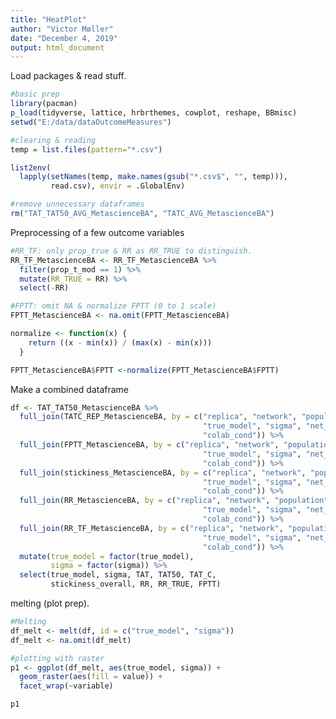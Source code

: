 ```yaml
---
title: "HeatPlot"
author: "Victor Møller"
date: "December 4, 2019"
output: html_document
---
```


Load packages & read stuff. 

```r
#basic prep 
library(pacman)
p_load(tidyverse, lattice, hrbrthemes, cowplot, reshape, BBmisc)
setwd("E:/data/dataOutcomeMeasures")

#clearing & reading 
temp = list.files(pattern="*.csv")

list2env(
  lapply(setNames(temp, make.names(gsub("*.csv$", "", temp))), 
         read.csv), envir = .GlobalEnv)

#remove unnecessary dataframes
rm("TAT_TAT50_AVG_MetascienceBA", "TATC_AVG_MetascienceBA")

```

Preprocessing of a few outcome variables

```r
#RR_TF: only prop_true & RR as RR_TRUE to distinguish. 
RR_TF_MetascienceBA <- RR_TF_MetascienceBA %>%
  filter(prop_t_mod == 1) %>%
  mutate(RR_TRUE = RR) %>%
  select(-RR)

#FPTT: omit NA & normalize FPTT (0 to 1 scale)
FPTT_MetascienceBA <- na.omit(FPTT_MetascienceBA)

normalize <- function(x) {
    return ((x - min(x)) / (max(x) - min(x)))
  }

FPTT_MetascienceBA$FPTT <-normalize(FPTT_MetascienceBA$FPTT)

```



Make a combined dataframe 

```r

df <- TAT_TAT50_MetascienceBA %>% 
  full_join(TATC_REP_MetascienceBA, by = c("replica", "network", "population",
                                           "true_model", "sigma", "net_size",
                                           "colab_cond")) %>%
  full_join(FPTT_MetascienceBA, by = c("replica", "network", "population",
                                           "true_model", "sigma", "net_size",
                                           "colab_cond")) %>%
  full_join(stickiness_MetascienceBA, by = c("replica", "network", "population",
                                           "true_model", "sigma", "net_size",
                                           "colab_cond")) %>%
  full_join(RR_MetascienceBA, by = c("replica", "network", "population",
                                           "true_model", "sigma", "net_size",
                                           "colab_cond")) %>%
  full_join(RR_TF_MetascienceBA, by = c("replica", "network", "population",
                                           "true_model", "sigma", "net_size",
                                           "colab_cond")) %>%
  mutate(true_model = factor(true_model),
         sigma = factor(sigma)) %>%
  select(true_model, sigma, TAT, TAT50, TAT_C, 
         stickiness_overall, RR, RR_TRUE, FPTT)


```

melting (plot prep). 

```r
#Melting 
df_melt <- melt(df, id = c("true_model", "sigma"))
df_melt <- na.omit(df_melt)

#plotting with raster
p1 <- ggplot(df_melt, aes(true_model, sigma)) +
  geom_raster(aes(fill = value)) +
  facet_wrap(~variable)

p1
  
```

```r

```

